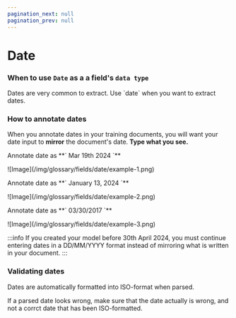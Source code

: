 ```yaml
---
pagination_next: null
pagination_prev: null
---
```



# Date

### When to use `Date` as a a field's `data type`
  <p>Dates are very common to extract. Use `date` when you want to extract dates.</p>


### How to annotate dates
When you annotate dates in your training documents, you will want your date input to **mirror** the document's date. **Type what you see.**


<div style={{padding: '0 40px 40px 40px'}}>
<Tabs>
  <TabItem value="example-1" label="Example 1" default>
    <div class="image-backdrop utils-mb-10">
        <p class="image-backdrop-caption">Annotate date as **` Mar 19th 2024 `**</p>
        ![Image](/img/glossary/fields/date/example-1.png)
    </div>
  </TabItem>

 <TabItem value="example-2" label="Example 2" default>
    <div class="image-backdrop utils-mb-10">
        <p class="image-backdrop-caption">Annotate date as **` January 13, 2024 `**</p>
        ![Image](/img/glossary/fields/date/example-2.png)
    </div>
  </TabItem>
  
  <TabItem value="example-3" label="Example 3" default>
    <div class="image-backdrop utils-mb-10">
        <p class="image-backdrop-caption">Annotate date as **` 03/30/2017 `**</p>
        ![Image](/img/glossary/fields/date/example-3.png)
    </div>
  </TabItem>
  
</Tabs>
</div>


:::info
  If you created your model before 30th April 2024, you must continue entering dates in a DD/MM/YYYY format instead of mirroring what is written in your document.
:::

### Validating dates
Dates are automatically formatted into ISO-format when parsed.

If a parsed date looks wrong, make sure that the date actually is wrong, and not a corrct date that has been ISO-formatted.